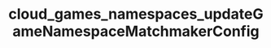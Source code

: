 ---
title: "cloud_games_namespaces_updateGameNamespaceMatchmakerConfig"
openapi: "POST /games/{game_id}/namespaces/{namespace_id}/mm-config"
---